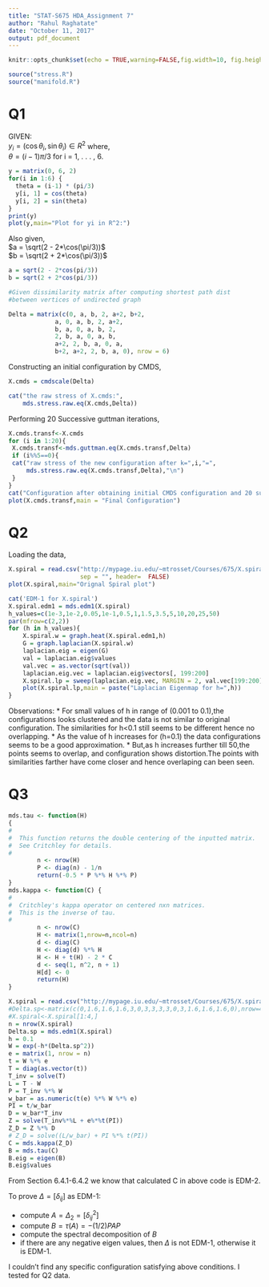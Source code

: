 ---
title: "STAT-S675 HDA_Assignment 7"
author: "Rahul Raghatate"
date: "October 11, 2017"
output: pdf_document
---

```{r setup, include=FALSE}
knitr::opts_chunk$set(echo = TRUE,warning=FALSE,fig.width=10, fig.height=8)
```

```{r include=FALSE, cache=FALSE}
source("stress.R")
source("manifold.R")
```
# Q1

GIVEN:\
$y_i = (\cos \theta_i,\sin \theta_i) \in R^2$ where,\
$\theta = (i-1) \pi/3$ for i = 1, . . . , 6.
```{r fig_width=6,fig_height=3}
y = matrix(0, 6, 2)
for(i in 1:6) {
  theta = (i-1) * (pi/3)
  y[i, 1] = cos(theta)
  y[i, 2] = sin(theta)
}
print(y)
plot(y,main="Plot for yi in R^2:")
```


Also given,\
$a = \sqrt(2 - 2*\cos(\pi/3))$ \
$b = \sqrt(2 + 2*\cos(\pi/3))$
```{r fig_width=6,fig_height=4}
a = sqrt(2 - 2*cos(pi/3))
b = sqrt(2 + 2*cos(pi/3))

#Given dissimilarity matrix after computing shortest path dist 
#between vertices of undirected graph

Delta = matrix(c(0, a, b, 2, a+2, b+2,
             a, 0, a, b, 2, a+2,
             b, a, 0, a, b, 2,
             2, b, a, 0, a, b,
             a+2, 2, b, a, 0, a,
             b+2, a+2, 2, b, a, 0), nrow = 6)
```
Constructing an initial configuration by CMDS,
```{r}
X.cmds = cmdscale(Delta)

cat("the raw stress of X.cmds:",
    mds.stress.raw.eq(X.cmds,Delta))
```
Performing 20 Successive guttman iterations,
```{r}
X.cmds.transf<-X.cmds
for (i in 1:20){
 X.cmds.transf<-mds.guttman.eq(X.cmds.transf,Delta)
 if (i%%5==0){
 cat("raw stress of the new configuration after k=",i,"=",
     mds.stress.raw.eq(X.cmds.transf,Delta),"\n")
 }
}
cat("Configuration after obtaining initial CMDS configuration and 20 successive Guttman iterations")
plot(X.cmds.transf,main = "Final Configuration")                        
```

# Q2

Loading the data,
```{r}
X.spiral = read.csv("http://mypage.iu.edu/~mtrosset/Courses/675/X.spiral", 
                    sep = "", header=  FALSE)
plot(X.spiral,main="Orignal Spiral plot")

cat('EDM-1 for X.spiral')
X.spiral.edm1 = mds.edm1(X.spiral)
h_values=c(1e-3,1e-2,0.05,1e-1,0.5,1,1.5,3.5,5,10,20,25,50)
par(mfrow=c(2,2))
for (h in h_values){
    X.spiral.w = graph.heat(X.spiral.edm1,h)
    G = graph.laplacian(X.spiral.w)
    laplacian.eig = eigen(G)
    val = laplacian.eig$values
    val.vec = as.vector(sqrt(val))
    laplacian.eig.vec = laplacian.eig$vectors[, 199:200]
    X.spiral.lp = sweep(laplacian.eig.vec, MARGIN = 2, val.vec[199:200], "/")
    plot(X.spiral.lp,main = paste("Laplacian Eigenmap for h=",h))
}
```
Observations:
* For small values of h in range of (0.001 to 0.1),the configurations looks clustered and the data is not similar to original configuration. The similarities for h<0.1 still seems to be different hence no overlapping.
* As the value of h increases for (h=0.1) the data configurations seems to be a good approximation.
* But,as h increases further till 50,the points seems to overlap, and configuration shows distortion.The points with similarities farther have come closer and hence overlaping can been seen. 

# Q3
```{r}

mds.tau <- function(H)
{
#
#  This function returns the double centering of the inputted matrix.
#  See Critchley for details.
#
        n <- nrow(H)
        P <- diag(n) - 1/n
        return(-0.5 * P %*% H %*% P)
}
mds.kappa <- function(C) {
#
#  Critchley's kappa operator on centered nxn matrices.
#  This is the inverse of tau.
#
        n <- nrow(C)
        H <- matrix(1,nrow=n,ncol=n)
        d <- diag(C)
        H <- diag(d) %*% H
        H <- H + t(H) - 2 * C
        d <- seq(1, n^2, n + 1)
        H[d] <- 0
        return(H)
}

X.spiral = read.csv("http://mypage.iu.edu/~mtrosset/Courses/675/X.spiral", sep = "", header=  FALSE)
#Delta.sp<-matrix(c(0,1.6,1.6,1.6,3,0,3,3,3,3,0,3,1.6,1.6,1.6,0),nrow=4)
#X.spiral<-X.spiral[1:4,]
n = nrow(X.spiral)
Delta.sp = mds.edm1(X.spiral)
h = 0.1
W = exp(-h*(Delta.sp^2))
e = matrix(1, nrow = n)
t = W %*% e
T = diag(as.vector(t))
T_inv = solve(T)
L = T - W
P = T_inv %*% W
w_bar = as.numeric(t(e) %*% W %*% e)
PI = t/w_bar
D = w_bar*T_inv
Z = solve(T_inv%*%L + e%*%t(PI))
Z_D = Z %*% D
# Z_D = solve((L/w_bar) + PI %*% t(PI))
C = mds.kappa(Z_D)
B = mds.tau(C)
B.eig = eigen(B)
B.eig$values
```
From Section  6.4.1-6.4.2 we know that  calculated C in above code is EDM-2. 

To prove $\Delta = [\delta_{ij}]$ as EDM-1:  

* compute $A = \Delta_2 = [\delta^2_{ij}]$  
* compute $B = \tau(A) = -(1/2) PAP$  
* compute the spectral decomposition of $B$  
* if there are any negative eigen values, then $\Delta$ is not EDM-1, otherwise it is EDM-1.

I couldn't find any specific configuration satisfying above conditions. I tested for Q2 data.

